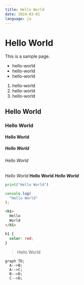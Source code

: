 ```yaml
---
title: Hello World
date: 2024-03-01
language: ja
---
```


# Hello World

This is a sample page.

- hello-world
- hello-world
- hello-world

1. hello-world
2. hello-world
3. hello-world

## Hello World

### Hello World

#### Hello World

##### Hello World

###### Hello World

_Hello World_
**Hello World**
**_Hello World_**

```python
print("Hello World")
```

```javascript
console.log(
  "Hello World"
);
```

```html
<h1>
  Hello
  World
</h1>
```

```css
h1 {
  color: red;
}
```

> Hello World

```mermaid
graph TD;
  A-->B;
  A-->C;
  B-->D;
  C-->D;
```
